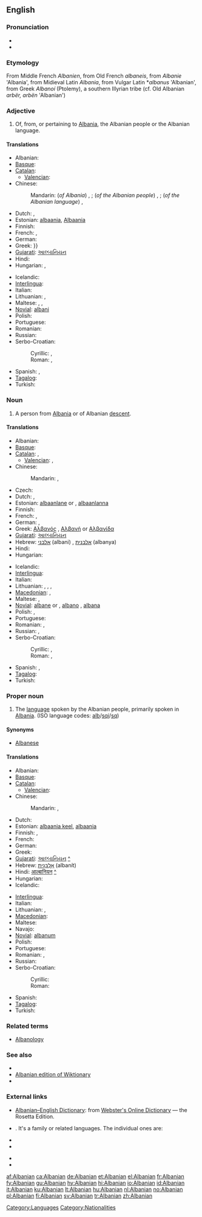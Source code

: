 {{also|albanian}}
==English==

===Pronunciation===
* {{IPA|/ælˈbeɪniən/}}
* {{rhymes|eɪniən}}

===Etymology===
From Middle French ''Albanien'', from Old French ''albaneis'', from ''Albanie'' 'Albania', from Midieval Latin ''Albania'', from Vulgar Latin *''albanus'' 'Albanian', from Greek ''Albanoí'' (Ptolemy), a southern Illyrian tribe (cf. Old Albanian ''arbër, arbën'' 'Albanian')

===Adjective===
{{en-adj|-}}

# Of, from, or pertaining to [[Albania]], the Albanian people or the Albanian language.

====Translations====
{{trans-top|Of or pertaining to Albania}}
* Albanian: {{t+|sq|shqip|xs=Albanian}}
* [[Basque]]: {{t|eu|albaniar|xs=Basque}}
* [[Catalan]]: {{t+|ca|albanès}}
** [[Valencian]]: {{t+|ca|albanés}}
* Chinese:
*: Mandarin: (''of Albania'') {{t|cmn|阿爾巴尼亞|alt=阿爾巴尼亞的}}, {{t|cmn|阿尔巴尼亚|alt=阿尔巴尼亚的|tr=Āěrbāníyà de}}; (''of the Albanian people'') {{t|cmn|阿爾巴尼亞人|alt=阿爾巴尼亞人的}}, {{t|cmn|阿尔巴尼亚人|alt=阿尔巴尼亚人的|tr=Āěrbāníyà rén de}}; (''of the Albanian language'') {{t|cmn|阿爾巴尼亞語|alt=阿爾巴尼亞語的}}, {{t|cmn|阿尔巴尼亚语|alt=阿尔巴尼亚语的|Āěrbāníyà yǔ de}}
* Dutch: {{t+|nl|Albanees}}, {{t-|nl|Albanese}}
* Estonian: [[albaania]], [[Albaania]]
* Finnish: {{t+|fi|albanialainen}}
* French: {{t+|fr|albanais|m}}, {{t+|fr|albanaise|f}}
* German: {{t+|de|albanisch}}
* Greek: {{t+|el|αλβανικός|tr=alvanikós}}}}
* [[Gujarati]]: [[આલ્બાનિયન]]
* Hindi: {{t+|hi|आल्बानियन|xs=Hindi}}
* Hungarian: {{t+|hu|albán}}, {{t-|hu|albániai}}
{{trans-mid}}
* Icelandic: {{t+|is|albanskur}}
* [[Interlingua]]: {{t|ia|albanese}}
* Italian: {{t+|it|albanese}}
* Lithuanian: {{t+|lt|albaniškas|m|xs=Lithuanian}}, {{t+|lt|albaniška|f|xs=Lithuanian}}
* Maltese: {{t-|mt|Albaniż|m|xs=Maltese}}, {{t-|mt|Albaniża|f|xs=Maltese}}, {{t-|mt|Albaniżi|p|xs=Maltese}}
* [[Novial]]: [[albani]]
* Polish: {{t+|pl|albański}}
* Portuguese: {{t+|pt|albanês}}
* Romanian: {{t+|ro|albanez}}
* Russian: {{t+|ru|албанский|tr=albánskij}}
* Serbo-Croatian:
*: Cyrillic: {{t|sh|албански|alt=а̀лба̄нскӣ|sc=Cyrl}}, {{t|sh|шиптарски|alt=ши̏птарскӣ|sc=Cyrl}}
*: Roman: {{t|sh|albanski|alt=àlbānskī}}, {{t|sh|šiptarski|alt=šȉptarskī}}
* Spanish: {{t+|es|albanés|m}}, {{t-|es|albanesa|f}}
* [[Tagalog]]: {{t+|tl|Albanes|xs=Tagalog}}
* Turkish: {{t+|tr|Arnavut}}
{{trans-bottom}}

===Noun===
{{en-noun}}

# A person from [[Albania]] or of Albanian [[descent]].

====Translations====
{{trans-top|Person from Albania}}
* Albanian: {{t+|sq|shqiptar|xs=Albanian}}
* [[Basque]]: {{t|eu|albaniar|xs=Basque}}
* [[Catalan]]: {{t+|ca|albanès|m}}, {{t+|ca|albanesa|f}}
** [[Valencian]]: {{t+|ca|albanés|m}}, {{t+|ca|albanesa|f}}
* Chinese:
*: Mandarin: {{t|cmn|阿爾巴尼亞人}}, {{t|cmn|阿尔巴尼亚人|tr=Āěrbāníyà rén}}
* Czech: {{t-|cs|Albánec|m}}
* Dutch: {{t+|nl|Albanees|m}}, {{t-|nl|Albanese|f}}
* Estonian: [[albaanlane]] {{m}} or {{f}}, [[albaanlanna]] {{f}}
* Finnish: {{t+|fi|albanialainen}}
* French: {{t+|fr|Albanais|m}}, {{t+|fr|Albanaise|f}}
* German: {{t-|de|Albanier|m}}, {{t-|de|Albanierin|f}}
* Greek: [[Αλβανός]] {{m}}, [[Αλβανή]] or [[Αλβανίδα]] {{f}}
* [[Gujarati]]: [[આલ્બાનિયન]]
* Hebrew: [[אלבני]] (albani) {{m}}, [[אלבנית]] (albanya) {{f}}
* Hindi: {{t+|hi|आल्बानियन|xs=Hindi}}
* Hungarian: {{t+|hu|albán}}
{{trans-mid}}
* Icelandic: {{t|is|Albani|m}}
* [[Interlingua]]: {{t|ia|albanese}}
* Italian: {{t+|it|albanese}}
* Lithuanian: {{t|lt|albanas|m}}, {{t|lt|albanė|f}}, {{t|lt|albanietis|m}}, {{t|lt|albanietė|f}}
* [[Macedonian]]: {{t|mk|Албанец|m|tr=Álbanec}},  {{t-|mk|Албанка|f|tr=Álbanka}}
* Maltese: {{t-|mt|Albaniż|m|xs=Maltese}}, {{t-|mt|Albaniża|f|xs=Maltese}}
* [[Novial]]: [[albane]] {{m}} or {{f}}, [[albano]] {{m}}, [[albana]] {{f}}
* Polish: {{t+|pl|Albańczyk|m}}, {{t+|pl|Albanka|f}}
* Portuguese: {{t+|pt|albanês}}
* Romanian: {{t+|ro|albanez|m}}, {{t+|ro|albaneză|f}}
* Russian: {{t+|ru|албанец|m|tr=albánets}}, {{t+|ru|албанка|f|tr=albánka}}
* Serbo-Croatian: 
*: Cyrillic: {{t-|sh|Албанац|m|alt=Алба́нац|sc=Cyrl}}, {{t|sh|Албанка|f|alt=А̀лба̄нка|sc=Cyrl}}
*: Roman: {{t-|sh|Albanac|m|alt=Albánac}}, {{t+|hr|Albanka|f|alt=Àlbānka}}
* Spanish: {{t+|es|albanés|m}}, {{t-|es|albanesa|f}}
* [[Tagalog]]: {{t+|tl|Albanes|xs=Tagalog}}
* Turkish: {{t+|tr|Arnavut}}
{{trans-bottom}}

===Proper noun===
{{en-proper noun}}

# The [[language]] spoken by the Albanian people, primarily spoken in [[Albania]]. (ISO language codes: [[alb]]/[[sqi]]/[[sq]])

====Synonyms====
* [[Albanese]]<!--rare/disused/outdated/archaic?-->

====Translations====
{{trans-top|language}}
* Albanian: {{t+|sq|shqip|xs=Albanian}}
* [[Basque]]: {{t|eu|albaniera|xs=Basque}}
* [[Catalan]]: {{t+|ca|albanès|m}}
** [[Valencian]]: {{t+|ca|albanés|m}}
* Chinese:
*: Mandarin: {{t-|cmn|阿爾巴尼亞語|sc=Hani}}, {{t-|cmn|阿尔巴尼亚语|tr=Āěrbāníyàyǔ|sc=Hani}}
* Dutch: {{t+|nl|Albanees}}
* Estonian: [[albaania keel]], [[albaania]]
* Finnish: {{t+|fi|albania}}, {{t+|fi|albanian kieli}}
* French: {{t+|fr|albanais|m}}
* German: {{t+|de|Albanisch}}
* Greek: {{t+|el|αλβανικά|f|p|tr=alvaniká}}
* [[Gujarati]]: [[આલ્બાનિયન]] [[:gu:આલ્બાનિયન|^]]
* Hebrew: [[אלבנית|אַלְבָּנִית]] (albanít)
* Hindi: [[आल्बानियन]] [[:hi:आल्बानियन|^]]
* Hungarian: {{t+|hu|albán}}
* Icelandic: {{t-|is|albanska|f}}
{{trans-mid}}
* [[Interlingua]]: {{t|ia|albanese}}
* Italian: {{t+|it|albanese}}
* Lithuanian: {{t+|lt|albanų|xs=Lithuanian}}, {{t+|lt|albanų kalba|xs=Lithuanian}}
* [[Macedonian]]: {{t-|mk|албански|m|tr=álbanski}}
* Maltese: {{t-|mt|L-Albaniż|xs=Maltese}}
* Navajo: {{tø|nv|Albéínii bizaad}}
* [[Novial]]: [[albanum]]
* Polish: {{t+|pl|albański}}
* Portuguese: {{t+|pt|albanês}}
* Romanian: {{t+|ro|albaneză|f}}, {{t-|ro|limba albaneză}}
* Russian: {{t+|ru|албанский|tr=albánskij}}
* Serbo-Croatian:
*: Cyrillic: {{t|sh|албански|m|alt=а̀лба̄нскӣ|sc=Cyrl}}
*: Roman: {{t|sh|albanski|m|alt=àlbānskī}}
* Spanish: {{t+|es|albanés}}
* [[Tagalog]]: {{t+|tl|Albanes|xs=Tagalog}}
* Turkish: {{t+|tr|Arnavutça}}
{{trans-bottom}}

===Related terms===
* [[Albanology]]

===See also===
{{interwiktionary|code=sq}}
* {{langcat}}
* [[:sq:|Albanian edition of Wiktionary]]
* {{pedialite|Albanian language}}

===External links===
* [http://www.websters-online-dictionary.org/definition/Albanian-english/ Albanian–English Dictionary]: from [http://www.websters-online-dictionary.org Webster's Online Dictionary] — the Rosetta Edition.
* {{ISO 639|3code=sqi|1code=sq}}. It's a family or related languages. The individual ones are:
{{top2}}
* {{ethnologue|lang=Gheg Albanian|code=aln}}
* {{ethnologue|lang=Arbëreshë Albanian|code=aae}}
{{mid2}}
* {{ethnologue|lang=Arvanitika Albanian|code=aat}}
* {{ethnologue|lang=Tosk Albanian|code=als}}
{{bottom}}

[[Category:Languages]]
[[Category:Nationalities]]

[[af:Albanian]]
[[ca:Albanian]]
[[de:Albanian]]
[[et:Albanian]]
[[el:Albanian]]
[[fr:Albanian]]
[[fy:Albanian]]
[[gu:Albanian]]
[[hy:Albanian]]
[[hi:Albanian]]
[[io:Albanian]]
[[id:Albanian]]
[[it:Albanian]]
[[ku:Albanian]]
[[lt:Albanian]]
[[hu:Albanian]]
[[nl:Albanian]]
[[no:Albanian]]
[[pl:Albanian]]
[[fi:Albanian]]
[[sv:Albanian]]
[[tr:Albanian]]
[[zh:Albanian]]
